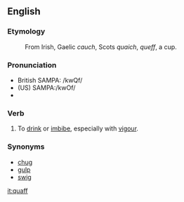 ==English==
===Etymology===
:From Irish, Gaelic ''cauch'', Scots ''quaich'', ''queff'',  a cup.

===Pronunciation===
*British SAMPA: /kwQf/
*(US) SAMPA:/kwOf/
*{{audio|en-us-quaff.ogg|Audio (US)}}

===Verb===
{{en-verb|quaff|quaffs|quaffed|quaffing}}

# To [[drink]] or [[imbibe]], especially with [[vigour]]. 

===Synonyms===
*[[chug]]
*[[gulp]]
*[[swig]]

[[it:quaff]]